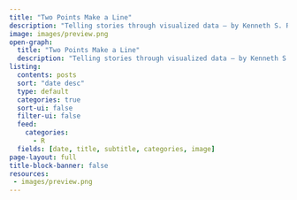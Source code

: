```yaml
---
title: "Two Points Make a Line"
description: "Telling stories through visualized data — by Kenneth S. Reyes"
image: images/preview.png
open-graph:
  title: "Two Points Make a Line"
  description: "Telling stories through visualized data — by Kenneth S. Reyes"
listing:
  contents: posts
  sort: "date desc"
  type: default
  categories: true
  sort-ui: false
  filter-ui: false
  feed: 
    categories:
      - R
  fields: [date, title, subtitle, categories, image]
page-layout: full
title-block-banner: false
resources: 
 - images/preview.png
---
```


